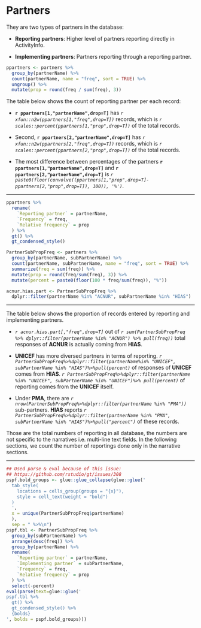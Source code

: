 # Partners {-#partners}

They are two types of partners in the database:

+ **Reporting partners**: Higher level of partners reporting directly in ActivityInfo.

+ **Implementing partners**: Partners reporting through a reporting partner.

```r
ppartners <- partners %>%
  group_by(partnerName) %>%
  count(partnerName, name = "freq", sort = TRUE) %>%
  ungroup() %>%
  mutate(prop = round(freq / sum(freq), 3))
```

The table below shows the count of reporting partner per each record:

+ **`r ppartners[1,"partnerName",drop=T]`** has *`r xfun::n2w(ppartners[1,"freq",drop=T])`*
records, 
which is *`r scales::percent(ppartners[1,"prop",drop=T])`*
of the total records.

+ Second, 
**`r ppartners[2,"partnerName",drop=T]`** has *`r xfun::n2w(ppartners[2,"freq",drop=T])`*
records, 
which is *`r scales::percent(ppartners[2,"prop",drop=T])`*
of the total records.

+ The most difference between percentages of the partners 
**`r ppartners[1,"partnerName",drop=T]`**
and
**`r ppartners[2,"partnerName",drop=T]`**
is
*`r paste0(floor(convolve((ppartners[1,"prop",drop=T]-ppartners[2,"prop",drop=T]), 100)), '%')`*.

<hr>

```r
ppartners %>%
  rename(
    `Reporting partner` = partnerName,
    `Frequency` = freq,
    `Relative frequency` = prop
  ) %>% 
  gt() %>% 
  gt_condensed_style()
```

```r
PartnerSubPropFreq <- partners %>% 
  group_by(partnerName, subPartnerName) %>% 
  count(partnerName, subPartnerName, name = "freq", sort = TRUE) %>% 
  summarize(freq = sum(freq)) %>% 
  mutate(prop = round(freq/sum(freq), 3)) %>% 
  mutate(percent = paste0(floor(100 * freq/sum(freq)), "%"))
```

```r
acnur.hias.part <- PartnerSubPropFreq %>% 
  dplyr::filter(partnerName %in% "ACNUR", subPartnerName %in% "HIAS")
```

<hr>

The table below shows the proportion of records entered by
reporting and implementing partners.

+ *`r acnur.hias.part[,"freq",drop=T]`* out of 
*`r sum(PartnerSubPropFreq %>% dplyr::filter(partnerName %in% "ACNUR") %>% pull(freq))`* 
total responses of **ACNUR** is actually coming from **HIAS**.

+ **UNICEF** has more diversed partners in terms of reporting.
*`r PartnerSubPropFreq%>%dplyr::filter(partnerName%in% "UNICEF", subPartnerName %in% "HIAS")%>%pull(percent)`*
of responses of **UNICEF** comes from **HIAS**.
*`r PartnerSubPropFreq%>%dplyr::filter(partnerName %in% "UNICEF", subPartnerName %in% "UNICEF")%>% pull(percent)`*
of reporting comes from the **UNICEF** itself.

+ Under **PMA**, there are *`r nrow(PartnerSubPropFreq%>%dplyr::filter(partnerName %in% "PMA"))`* sub-partners. **HIAS** reports *`r PartnerSubPropFreq%>%dplyr::filter(partnerName %in% "PMA", subPartnerName %in% "HIAS")%>%pull("percent")`* of these records.

Those are the total numbers of reporting in all database, the numbers are not
specific to the narratives i.e. multi-line text fields. In the following sections, we
count the number of reportings done only in the narrative sections.

<hr>

```r
## Used parse & eval because of this issue: 
## https://github.com/rstudio/gt/issues/308
pspf.bold_groups <- glue::glue_collapse(glue::glue('
  tab_style(
    locations = cells_group(groups = "{x}"),
    style = cell_text(weight = "bold")
  )
  ',
  x = unique(PartnerSubPropFreq$partnerName)
  ),
  sep = " %>%\n")
pspf.tbl <- PartnerSubPropFreq %>% 
  group_by(subPartnerName) %>% 
  arrange(desc(freq)) %>% 
  group_by(partnerName) %>% 
  rename(
    `Reporting partner` = partnerName,
    `Implementing partner` = subPartnerName,
    `Frequency` = freq,
    `Relative frequency` = prop
  ) %>% 
  select(-percent)
eval(parse(text=glue::glue('
pspf.tbl %>%
  gt() %>% 
  gt_condensed_style() %>% 
  {bolds}
', bolds = pspf.bold_groups)))
```

<br>

